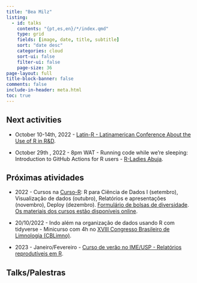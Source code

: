 ```yaml
---
title: "Bea Milz"
listing:
  - id: talks
    contents: "{pt,es,en}/*/index.qmd"
    type: grid
    fields: [image, date, title, subtitle]
    sort: "date desc"
    categories: cloud
    sort-ui: false
    filter-ui: false
    page-size: 36     
page-layout: full
title-block-banner: false
comments: false
include-in-header: meta.html  
toc: true
---
```


## Next activities

- October 10-14th, 2022 - [Latin-R - Latinamerican Conference About the Use of R in R&D](https://latin-r.com/en).

- October 29th , 2022 - 8pm WAT - Running code while we're sleeping: Introduction to GitHub Actions for R users - [R-Ladies Abuja](https://www.meetup.com/pt-BR/rladies-abuja/events/288082908/).

## Próximas atividades

-   2022 - Cursos na [Curso-R](https://curso-r.com/): R para Ciência de Dados I (setembro), Visualização de dados (outubro), Relatórios e apresentações (novembro), Deploy (dezembro). [Formulário de bolsas de diversidade](https://forms.gle/9t1JGHLH3TBdzUFLA). [Os materiais dos cursos estão disponíveis online](https://curso-r.com/material/).

- 20/10/2022 - Indo além na organização de dados usando R com tidyverse - Minicurso com 4h no [XVIII Congresso Brasileiro de Limnologia (CBLimno)](https://www.instagram.com/ab.limno/).

- 2023 - Janeiro/Fevereiro - [Curso de verão no IME/USP - Relatórios reprodutíveis em R](https://www.ime.usp.br/~verao/). 

## Talks/Palestras

::: {#talks}
:::
